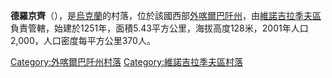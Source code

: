 {{coord|48|6|18|N|22|59|13|E|scale:30000|display=title}}

'''德羅京齊'''（{{lang-uk|Дротинці}}），是[[烏克蘭|烏克蘭]]的村落，位於該國西部[[外喀爾巴阡州|外喀爾巴阡州]]，由[[維諾吉拉季夫區|維諾吉拉季夫區]]負責管轄，始建於1251年，面積5.43平方公里，海拔高度128米，2001年人口2,000，人口密度每平方公里370人。

{{DEFAULTSORT:Дротинці}}

[[Category:外喀爾巴阡州村落|Category:外喀爾巴阡州村落]]
[[Category:維諾吉拉季夫區村落|Category:維諾吉拉季夫區村落]]


{{Zakarpattia-geo-stub}}